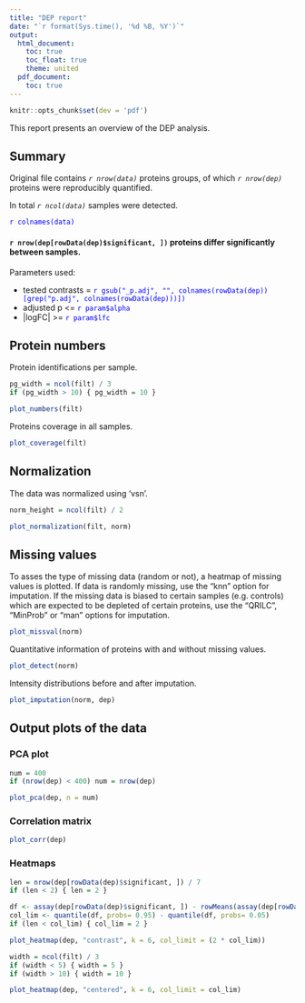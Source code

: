 ```yaml
---
title: "DEP report"
date: "`r format(Sys.time(), '%d %B, %Y')`"
output:
  html_document:
    toc: true
    toc_float: true
    theme: united
  pdf_document:
    toc: true
---
```


```r
knitr::opts_chunk$set(dev = 'pdf')
```

This report presents an overview of the DEP analysis.

## Summary

Original file contains _`r nrow(data)`_ proteins groups, of which _`r nrow(dep)`_ proteins were reproducibly quantified.    

In total _`r ncol(data)`_ samples were detected.

<span style="color:blue">`r colnames(data)`</span>   
   


#### `r nrow(dep[rowData(dep)$significant, ])` proteins differ significantly between samples.

Parameters used:  

* tested contrasts = <span style="color:blue">`r gsub("_p.adj", "", colnames(rowData(dep))[grep("p.adj", colnames(rowData(dep)))])`</span>  
* adjusted p <= <span style="color:blue">`r param$alpha`</span>  
* |logFC| >= <span style="color:blue">`r param$lfc`</span>  

\pagebreak

## Protein numbers

Protein identifications per sample.

```r
pg_width = ncol(filt) / 3
if (pg_width > 10) { pg_width = 10 }
```

```r
plot_numbers(filt)
```

Proteins coverage in all samples.

```r
plot_coverage(filt)
```

\pagebreak

## Normalization

The data was normalized using 'vsn'.

```r
norm_height = ncol(filt) / 2
```

```r
plot_normalization(filt, norm)
```

\pagebreak

## Missing values

To asses the type of missing data (random or not), a heatmap of missing values is plotted.
If data is randomly missing, use the "knn" option for imputation.
If the missing data is biased to certain samples (e.g. controls) which are expected to be depleted of certain proteins, use the "QRILC", "MinProb" or "man" options for imputation.


```r
plot_missval(norm)
```

\pagebreak

Quantitative information of proteins with and without missing values.

```r
plot_detect(norm)
```

\pagebreak

Intensity distributions before and after imputation.

```r
plot_imputation(norm, dep)
```

\pagebreak

## Output plots of the data

### PCA plot

```r
num = 400
if (nrow(dep) < 400) num = nrow(dep)
```

```r
plot_pca(dep, n = num)
```

### Correlation matrix

```r
plot_corr(dep)
```

### Heatmaps

```r
len = nrow(dep[rowData(dep)$significant, ]) / 7
if (len < 2) { len = 2 }
```

```r
df <- assay(dep[rowData(dep)$significant, ]) - rowMeans(assay(dep[rowData(dep)$significant, ]))
col_lim <- quantile(df, probs= 0.95) - quantile(df, probs= 0.05)
if (len < col_lim) { col_lim = 2 }
```

```r
plot_heatmap(dep, "contrast", k = 6, col_limit = (2 * col_lim))
```

```r
width = ncol(filt) / 3
if (width < 5) { width = 5 }
if (width > 10) { width = 10 }
```

```r
plot_heatmap(dep, "centered", k = 6, col_limit = col_lim)
```



